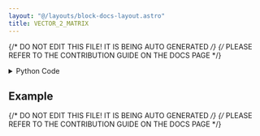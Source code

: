 ```yaml
---
layout: "@/layouts/block-docs-layout.astro"
title: VECTOR_2_MATRIX
---
```


{/* DO NOT EDIT THIS FILE! IT IS BEING AUTO GENERATED */}
{/* PLEASE REFER TO THE CONTRIBUTION GUIDE ON THE DOCS PAGE */}


<PythonDocsDisplay docstring={docstring} />

<details>
<summary>Python Code</summary>

```python
from numpy import reshape
from flojoy import flojoy, Vector, Matrix


@flojoy
def VECTOR_2_MATRIX(default: Vector, row: int, col: int) -> Matrix:
    """The VECTOR_2_MATRIX node takes a vector and transform it into matrix data type where
    the shape is chosen by row and col parameters.

    Inputs
    ------
    default: Vector
        The input vector that will be transformed into matrix.

    Parameters
    ----------
    row: int
        number of rows for the new matrix
    col: int
        number of columns for the new matrix
    Returns
    -------
    Matrix
        The matrix that is generated from the given vector and the parameters.
    """
    try:
        matrix = default.v.reshape((row, col))
        return Matrix(m=matrix)
    except Exception as e:
        print(e)

```

[Find this Flojoy Block on GitHub](https://github.com/flojoy-ai/blocks/blob/main/blocks/TRANSFORMERS/TYPE_CASTING/VECTOR_2_MATRIX/VECTOR_2_MATRIX.py)

</details>

## Example


<GetHelpWidget />


<AppDisplay app={app} blockName="VECTOR_2_MATRIX" client:visible />


<Example />

{/* DO NOT EDIT THIS FILE! IT IS BEING AUTO GENERATED */}
{/* PLEASE REFER TO THE CONTRIBUTION GUIDE ON THE DOCS PAGE */}
